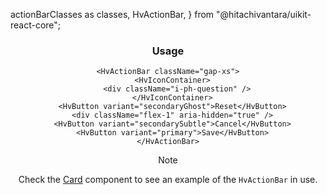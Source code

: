   actionBarClasses as classes,
  HvActionBar,
} from "@hitachivantara/uikit-react-core";


<Header params={{ name: "ActionBar", classes }} />

### Usage

```tsx live
<HvActionBar className="gap-xs">
  <HvIconContainer>
    <div className="i-ph-question" />
  </HvIconContainer>
  <HvButton variant="secondaryGhost">Reset</HvButton>
  <div className="flex-1" aria-hidden="true" />
  <HvButton variant="secondarySubtle">Cancel</HvButton>
  <HvButton variant="primary">Save</HvButton>
</HvActionBar>
```

> [!NOTE]
>
> Check the [Card](/components/card) component to see an example of the
> `HvActionBar` in use.
